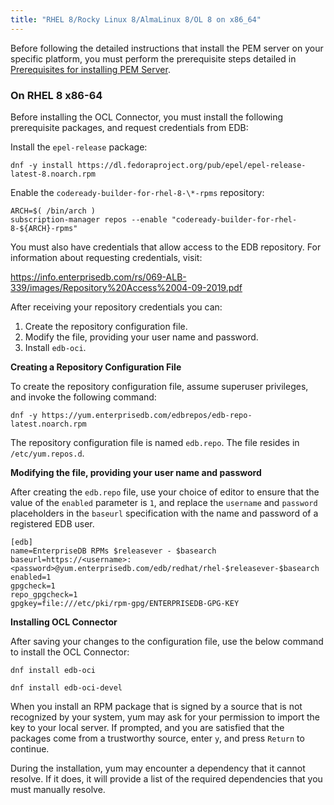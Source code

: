 ```yaml
---
title: "RHEL 8/Rocky Linux 8/AlmaLinux 8/OL 8 on x86_64"
---
```


Before following the detailed instructions that install the PEM server on your specific platform, you must perform the prerequisite steps detailed in [Prerequisites for installing PEM Server](01_prerequisites_for_installing_pem_server/#prerequisites_for_installing_pem_server).

### On RHEL 8 x86-64

Before installing the OCL Connector, you must install the following prerequisite packages, and request credentials from EDB:

Install the `epel-release` package:

```text
dnf -y install https://dl.fedoraproject.org/pub/epel/epel-release-latest-8.noarch.rpm
```

Enable the `codeready-builder-for-rhel-8-\*-rpms` repository:

```text
ARCH=$( /bin/arch )
subscription-manager repos --enable "codeready-builder-for-rhel-8-${ARCH}-rpms"
```

You must also have credentials that allow access to the EDB repository. For information about requesting credentials, visit:

 <https://info.enterprisedb.com/rs/069-ALB-339/images/Repository%20Access%2004-09-2019.pdf>

After receiving your repository credentials you can:

1.  Create the repository configuration file.
2.  Modify the file, providing your user name and password.
3.  Install `edb-oci`.

**Creating a Repository Configuration File**

To create the repository configuration file, assume superuser privileges, and invoke the following command:

```text
dnf -y https://yum.enterprisedb.com/edbrepos/edb-repo-latest.noarch.rpm
```

The repository configuration file is named `edb.repo`. The file resides in `/etc/yum.repos.d`.

**Modifying the file, providing your user name and password**

After creating the `edb.repo` file, use your choice of editor to ensure that the value of the `enabled` parameter is `1`, and replace the `username` and `password` placeholders in the `baseurl` specification with the name and password of a registered EDB user.

```text
[edb]
name=EnterpriseDB RPMs $releasever - $basearch
baseurl=https://<username>:<password>@yum.enterprisedb.com/edb/redhat/rhel-$releasever-$basearch
enabled=1
gpgcheck=1
repo_gpgcheck=1
gpgkey=file:///etc/pki/rpm-gpg/ENTERPRISEDB-GPG-KEY
```

**Installing OCL Connector**

After saving your changes to the configuration file, use the below command to install the OCL Connector:

```text
dnf install edb-oci

dnf install edb-oci-devel
```

When you install an RPM package that is signed by a source that is not recognized by your system, yum may ask for your permission to import the key to your local server. If prompted, and you are satisfied that the packages come from a trustworthy source, enter `y`, and press `Return` to continue.

During the installation, yum may encounter a dependency that it cannot resolve. If it does, it will provide a list of the required dependencies that you must manually resolve.

